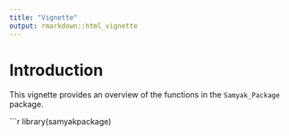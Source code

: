 ```yaml
---
title: "Vignette"
output: rmarkdown::html_vignette
---
```


# Introduction

This vignette provides an overview of the functions in the `Samyak_Package` package.

```r
library(samyakpackage)
